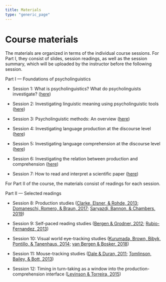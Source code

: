 ```yaml
---
title: Materials
type: "generic_page"
---
```


# Course materials

The materials are organized in terms of the individual course sessions. For Part I, they consist of slides, session readings, as well as the session summary, which will be uploaded by the instructor before the following session.

Part I --- Foundations of psycholinguistics

- Session 1: What is psycholinguistics? What do psycholinguists investigate? ([here](https://github.com/vini-macuch-silva/intro-to-psycholinguistics/tree/master/materials/S01))

- Session 2: Investigating linguistic meaning using psycholinguistic tools ([here](https://github.com/vini-macuch-silva/intro-to-psycholinguistics/tree/master/materials/S02))

- Session 3: Psycholinguistic methods: An overview ([here](https://github.com/vini-macuch-silva/intro-to-psycholinguistics/tree/master/materials/S03))

- Session 4: Investigating language production at the discourse level ([here](https://github.com/vini-macuch-silva/intro-to-psycholinguistics/tree/master/materials/S04))

- Session 5: Investigating language comprehension at the discourse level ([here](https://github.com/vini-macuch-silva/intro-to-psycholinguistics/tree/master/materials/S05))

- Session 6: Investigating the relation between production and comprehension ([here](https://github.com/vini-macuch-silva/intro-to-psycholinguistics/tree/master/materials/S06))

- Session 7: How to read and interpret a scientific paper ([here](https://github.com/vini-macuch-silva/intro-to-psycholinguistics/tree/master/materials/S07))

For Part II of the course, the materials consist of readings for each session.

Part II --- Selected readings

- Session 8: Production studies ([Clarke, Elsner, & Rohde, 2013](https://github.com/vini-macuch-silva/intro-to-psycholinguistics/tree/master/materials/class-presentations/Clarke,Elsner,&Rohde(2013).pdf); [Domaneschi, Romero, & Braun, 2017](https://github.com/vini-macuch-silva/intro-to-psycholinguistics/tree/master/materials/class-presentations/Domaneschi,Romero,&Braun(2017).pdf); [Saryazdi, Bannon, & Chambers, 2019](https://github.com/vini-macuch-silva/intro-to-psycholinguistics/tree/master/materials/class-presentations/Saryazdi,Bannon,&Chambers(2019).pdf))

- Session 9: Self-paced reading studies ([Bergen & Grodner, 2012](https://github.com/vini-macuch-silva/intro-to-psycholinguistics/tree/master/materials/class-presentations/Bergen&Grodner(2012).pdf); [Rubio-Fernandez, 2013](https://github.com/vini-macuch-silva/intro-to-psycholinguistics/tree/master/materials/class-presentations/Rubio-Fernandez(2013).pdf))

- Session 10: Visual world eye-tracking studies ([Kurumada, Brown, Bibyk, Pontillo, & Tanenhaus, 2014](https://github.com/vini-macuch-silva/intro-to-psycholinguistics/tree/master/materials/class-presentations/Kurumada,Brown,Bibyk,Pontillo,&Tanenhaus(2014).pdf); [van Bergen & Bosker, 2018](https://github.com/vini-macuch-silva/intro-to-psycholinguistics/tree/master/materials/class-presentations/vanBergen&Bosker(2018).pdf))

- Session 11: Mouse-tracking studies ([Dale & Duran, 2011](https://github.com/vini-macuch-silva/intro-to-psycholinguistics/tree/master/materials/class-presentations/Dale&Duran(2011).pdf); [Tomlinson, Bailey, & Bott, 2013](https://github.com/vini-macuch-silva/intro-to-psycholinguistics/tree/master/materials/class-presentations/Tomlinson,Bailey,&Bott(2013).pdf))

- Session 12: Timing in turn-taking as a window into the production-comprehension interface ([Levinson & Torreira, 2015](https://github.com/vini-macuch-silva/intro-to-psycholinguistics/tree/master/materials/class-presentations/Levinson&Torreira(2015).pdf))
